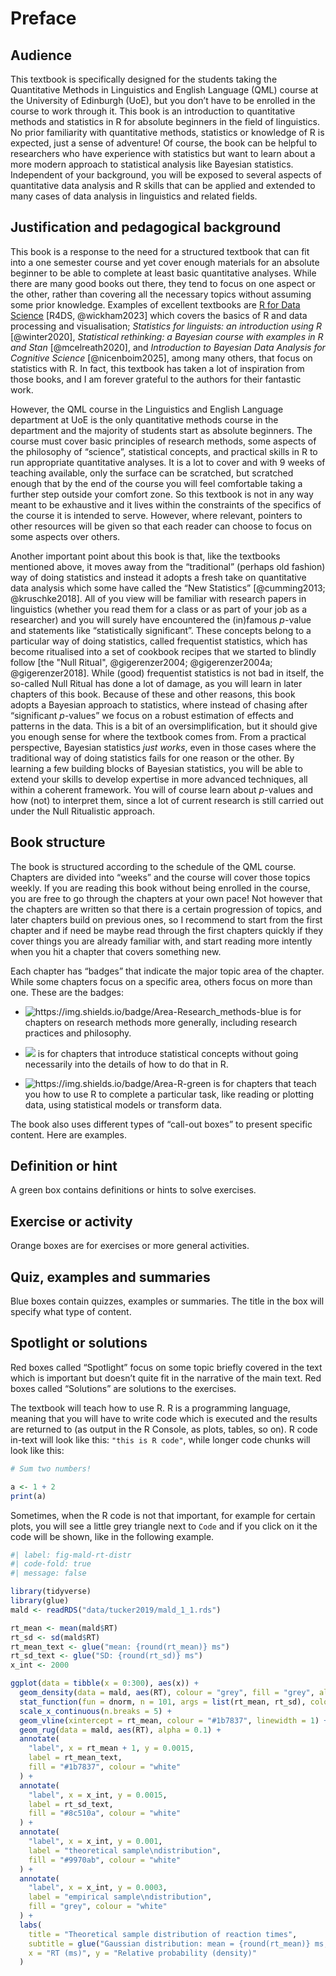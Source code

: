 # Preface {.unnumbered}

## Audience

This textbook is specifically designed for the students taking the Quantitative Methods in Linguistics and English Language (QML) course at the University of Edinburgh (UoE), but you don't have to be enrolled in the course to work through it. This book is an introduction to quantitative methods and statistics in R for absolute beginners in the field of linguistics. No prior familiarity with quantitative methods, statistics or knowledge of R is expected, just a sense of adventure! Of course, the book can be helpful to researchers who have experience with statistics but want to learn about a more modern approach to statistical analysis like Bayesian statistics. Independent of your background, you will be exposed to several aspects of quantitative data analysis and R skills that can be applied and extended to many cases of data analysis in linguistics and related fields.

## Justification and pedagogical background

This book is a response to the need for a structured textbook that can fit into a one semester course and yet cover enough materials for an absolute beginner to be able to complete at least basic quantitative analyses. While there are many good books out there, they tend to focus on one aspect or the other, rather than covering all the necessary topics without assuming some prior knowledge. Examples of excellent textbooks are [R for Data Science](https://r4ds.hadley.nz) [R4DS, @wickham2023] which covers the basics of R and data processing and visualisation; *Statistics for linguists: an introduction using R* [@winter2020], *Statistical rethinking: a Bayesian course with examples in R and Stan* [@mcelreath2020], and *Introduction to Bayesian Data Analysis for Cognitive Science* [@nicenboim2025], among many others, that focus on statistics with R. In fact, this textbook has taken a lot of inspiration from those books, and I am forever grateful to the authors for their fantastic work.

However, the QML course in the Linguistics and English Language department at UoE is the only quantitative methods course in the department and the majority of students start as absolute beginners. The course must cover basic principles of research methods, some aspects of the philosophy of "science", statistical concepts, and practical skills in R to run appropriate quantitative analyses. It is a lot to cover and with 9 weeks of teaching available, only the surface can be scratched, but scratched enough that by the end of the course you will feel comfortable taking a further step outside your comfort zone. So this textbook is not in any way meant to be exhaustive and it lives within the constraints of the specifics of the course it is intended to serve. However, where relevant, pointers to other resources will be given so that each reader can choose to focus on some aspects over others.

Another important point about this book is that, like the textbooks mentioned above, it moves away from the "traditional" (perhaps old fashion) way of doing statistics and instead it adopts a fresh take on quantitative data analysis which some have called the "New Statistics" [@cumming2013; @kruschke2018]. All of you view will be familiar with research papers in linguistics (whether you read them for a class or as part of your job as a researcher) and you will surely have encountered the (in)famous *p*-value and statements like "statistically significant". These concepts belong to a particular way of doing statistics, called frequentist statistics, which has become ritualised into a set of cookbook recipes that we started to blindly follow [the "Null Ritual", @gigerenzer2004; @gigerenzer2004a; @gigerenzer2018]. While (good) frequentist statistics is not bad in itself, the so-called Null Ritual has done a lot of damage, as you will learn in later chapters of this book. Because of these and other reasons, this book adopts a Bayesian approach to statistics, where instead of chasing after "significant *p*-values" we focus on a robust estimation of effects and patterns in the data. This is a bit of an oversimplification, but it should give you enough sense for where the textbook comes from. From a practical perspective, Bayesian statistics *just works*, even in those cases where the traditional way of doing statistics fails for one reason or the other. By learning a few building blocks of Bayesian statistics, you will be able to extend your skills to develop expertise in more advanced techniques, all within a coherent framework. You will of course learn about *p*-values and how (not) to interpret them, since a lot of current research is still carried out under the Null Ritualistic approach.

## Book structure

The book is structured according to the schedule of the QML course. Chapters are divided into "weeks" and the course will cover those topics weekly. If you are reading this book without being enrolled in the course, you are free to go through the chapters at your own pace! Not however that the chapters are written so that there is a certain progression of topics, and later chapters build on previous ones, so I recommend to start from the first chapter and if need be maybe read through the first chapters quickly if they cover things you are already familiar with, and start reading more intently when you hit a chapter that covers something new.

Each chapter has "badges" that indicate the major topic area of the chapter. While some chapters focus on a specific area, others focus on more than one. These are the badges:

-   ![](https://img.shields.io/badge/Area-Research_methods-blue){alt="https://img.shields.io/badge/Area-Research_methods-blue"} is for chapters on research methods more generally, including research practices and philosophy.

-   ![](https://img.shields.io/badge/Area-Statistics-red) is for chapters that introduce statistical concepts without going necessarily into the details of how to do that in R.

-   ![](https://img.shields.io/badge/Area-R-green){alt="https://img.shields.io/badge/Area-R-green"} is for chapters that teach you how to use R to complete a particular task, like reading or plotting data, using statistical models or transform data.

The book also uses different types of "call-out boxes" to present specific content. Here are examples.

::: callout-tip
## Definition or hint

A green box contains definitions or hints to solve exercises.
:::

::: callout-warning
## Exercise or activity

Orange boxes are for exercises or more general activities.
:::

::: callout-note
## Quiz, examples and summaries

Blue boxes contain quizzes, examples or summaries. The title in the box will specify what type of content.
:::

::: callout-important
## Spotlight or solutions

Red boxes called "Spotlight" focus on some topic briefly covered in the text which is important but doesn't quite fit in the narrative of the main text. Red boxes called "Solutions" are solutions to the exercises.
:::

The textbook will teach how to use R. R is a programming language, meaning that you will have to write code which is executed and the results are returned to (as output in the R Console, as plots, tables, so on). R code in-text will look like this: `"this is R code"`, while longer code chunks will look like this:

``` r
# Sum two numbers!

a <- 1 + 2
print(a)
```

Sometimes, when the R code is not that important, for example for certain plots, you will see a little grey triangle next to `Code` and if you click on it the code will be shown, like in the following example.

```r
#| label: fig-mald-rt-distr
#| code-fold: true
#| message: false

library(tidyverse)
library(glue)
mald <- readRDS("data/tucker2019/mald_1_1.rds")

rt_mean <- mean(mald$RT)
rt_sd <- sd(mald$RT)
rt_mean_text <- glue("mean: {round(rt_mean)} ms")
rt_sd_text <- glue("SD: {round(rt_sd)} ms")
x_int <- 2000

ggplot(data = tibble(x = 0:300), aes(x)) +
  geom_density(data = mald, aes(RT), colour = "grey", fill = "grey", alpha = 0.2) +
  stat_function(fun = dnorm, n = 101, args = list(rt_mean, rt_sd), colour = "#9970ab", linewidth = 1.5) +
  scale_x_continuous(n.breaks = 5) +
  geom_vline(xintercept = rt_mean, colour = "#1b7837", linewidth = 1) +
  geom_rug(data = mald, aes(RT), alpha = 0.1) +
  annotate(
    "label", x = rt_mean + 1, y = 0.0015,
    label = rt_mean_text,
    fill = "#1b7837", colour = "white"
  ) +
  annotate(
    "label", x = x_int, y = 0.0015,
    label = rt_sd_text,
    fill = "#8c510a", colour = "white"
  ) +
  annotate(
    "label", x = x_int, y = 0.001,
    label = "theoretical sample\ndistribution",
    fill = "#9970ab", colour = "white"
  ) +
  annotate(
    "label", x = x_int, y = 0.0003,
    label = "empirical sample\ndistribution",
    fill = "grey", colour = "white"
  ) +
  labs(
    title = "Theoretical sample distribution of reaction times",
    subtitle = glue("Gaussian distribution: mean = {round(rt_mean)} ms, SD = {round(rt_sd)}"),
    x = "RT (ms)", y = "Relative probability (density)"
  )
```
